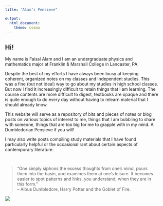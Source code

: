 ```yaml
---
title: "Alam's Pensieve"

output: 
  html_document:
    theme: cosmo
---
```


## Hi!

My name is Faisal Alam and I am an undergraduate physics and mathematics major at Franklin & Marshall College in Lancaster, PA.

Despite the best of my efforts I have always been lousy at keeping coherent, organized notes on my classes and independent studies. This was a fine (but not ideal) way to go about my studies in high school classes. But now I find it increasingly difficult to retain things that I am learning. The course contents are more difficult to digest, textbooks are opaque and there is quite enough to do every day without having to relearn material that I should already know.

This website will serve as a repository of bits and pieces of notes or blog posts on various topics of interest to me, things that I am bubbling to share with someone, things that are too big for me to grapple with in my mind. A Dumbledorian Pensieve if you will!

I may also write posts compiling study materials that I have found particularly helpful or the occasional rant about certain aspects of contemporary literature.

<br>

> "One simply siphons the excess thoughts from one's mind, pours them into the basin, and examines them at one's leisure. It becomes easier to spot patterns and links, you understand, when they are in this form." <br>
        -- Albus Dumbledore, Harry Potter and the Goblet of Fire.


![](pensieve.jpg)